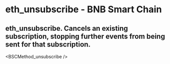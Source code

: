 # eth_unsubscribe - BNB Smart Chain

## eth_unsubscribe. Cancels an existing subscription, stopping further events from being sent for that subscription.


<BSCMethod_unsubscribe />
